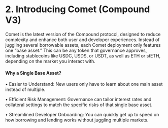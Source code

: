 # 2. Introducing Comet (Compound V3)

Comet is the latest version of the Compound protocol, designed to reduce complexity and enhance both user and developer experiences. Instead of juggling several borrowable assets, each Comet deployment only features one “base asset.” This can be any token that governance approves, including stablecoins like USDC, USDS, or USDT, as well as ETH or stETH, depending on the market you interact with.

#### Why a Single Base Asset?

• Easier to Understand: New users only have to learn about one main asset instead of multiple.

• Efficient Risk Management: Governance can tailor interest rates and collateral settings to match the specific risks of that single base asset.

• Streamlined Developer Onboarding: You can quickly get up to speed on how borrowing and lending works without juggling multiple markets.


